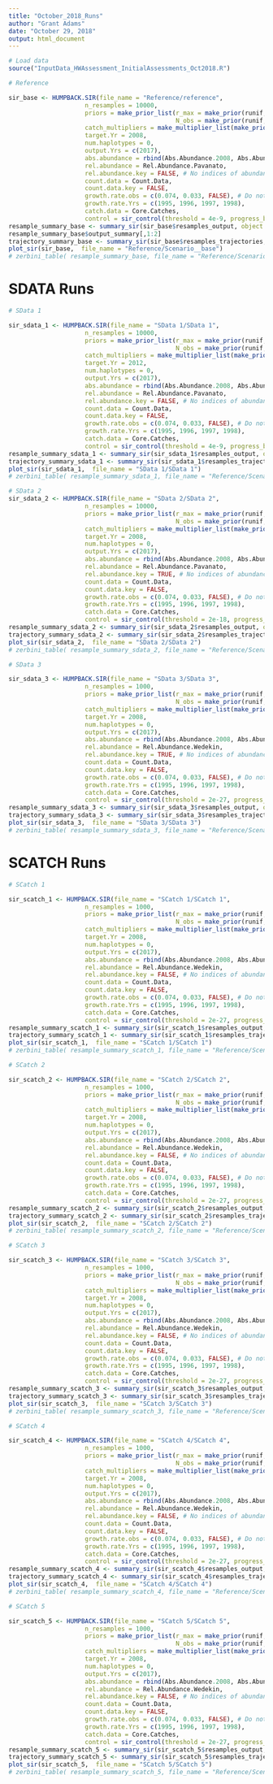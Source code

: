 ```yaml
---
title: "October_2018_Runs"
author: "Grant Adams"
date: "October 29, 2018"
output: html_document
---
```


```r
# Load data
source("InputData_HWAssessment_InitialAssessments_Oct2018.R")
```


```r
# Reference

sir_base <- HUMPBACK.SIR(file_name = "Reference/reference",
                     n_resamples = 10000,
                     priors = make_prior_list(r_max = make_prior(runif, 0, 0.118),
                                              N_obs = make_prior(runif, 500, 40000)),
                     catch_multipliers = make_multiplier_list(make_prior(1)),
                     target.Yr = 2008,
                     num.haplotypes = 0,
                     output.Yrs = c(2017),
                     abs.abundance = rbind(Abs.Abundance.2008, Abs.Abundance.2012),
                     rel.abundance = Rel.Abundance.Pavanato,
                     rel.abundance.key = FALSE, # No indices of abundance
                     count.data = Count.Data,
                     count.data.key = FALSE,
                     growth.rate.obs = c(0.074, 0.033, FALSE), # Do not include growth rate
                     growth.rate.Yrs = c(1995, 1996, 1997, 1998),
                     catch.data = Core.Catches,
                     control = sir_control(threshold = 4e-9, progress_bar = TRUE))
resample_summary_base <- summary_sir(sir_base$resamples_output, object = "Resample_Summary", file_name = "Reference/Scenario__base")
resample_summary_base$output_summary[,1:2]
trajectory_summary_base <- summary_sir(sir_base$resamples_trajectories, object = "Trajectory_Summary", file_name = "Reference/Scenario__base")
plot_sir(sir_base,  file_name = "Reference/Scenario__base")
# zerbini_table( resample_summary_base, file_name = "Reference/Scenario__base" )
```

################################################################################
# SDATA Runs
################################################################################
```r
# SData 1

sir_sdata_1 <- HUMPBACK.SIR(file_name = "SData 1/SData 1",
                     n_resamples = 10000,
                     priors = make_prior_list(r_max = make_prior(runif, 0, 0.118),
                                              N_obs = make_prior(runif, 500, 40000)),
                     catch_multipliers = make_multiplier_list(make_prior(1)),
                     target.Yr = 2012,
                     num.haplotypes = 0,
                     output.Yrs = c(2017),
                     abs.abundance = rbind(Abs.Abundance.2008, Abs.Abundance.2012),
                     rel.abundance = Rel.Abundance.Pavanato,
                     rel.abundance.key = FALSE, # No indices of abundance
                     count.data = Count.Data,
                     count.data.key = FALSE,
                     growth.rate.obs = c(0.074, 0.033, FALSE), # Do not include growth rate
                     growth.rate.Yrs = c(1995, 1996, 1997, 1998),
                     catch.data = Core.Catches,
                     control = sir_control(threshold = 4e-9, progress_bar = TRUE))
resample_summary_sdata_1 <- summary_sir(sir_sdata_1$resamples_output, object = "Resample_Summary", file_name = "SData 1/SData 1")
trajectory_summary_sdata_1 <- summary_sir(sir_sdata_1$resamples_trajectories, object = "Trajectory_Summary", file_name = "SData 1/SData 1")
plot_sir(sir_sdata_1,  file_name = "SData 1/SData 1")
# zerbini_table( resample_summary_sdata_1, file_name = "Reference/Scenario__sdata_1" )
```

```r
# SData 2
sir_sdata_2 <- HUMPBACK.SIR(file_name = "SData 2/SData 2",
                     n_resamples = 10000,
                     priors = make_prior_list(r_max = make_prior(runif, 0, 0.118),
                                              N_obs = make_prior(runif, 500, 40000)),
                     catch_multipliers = make_multiplier_list(make_prior(1)),
                     target.Yr = 2008,
                     num.haplotypes = 0,
                     output.Yrs = c(2017),
                     abs.abundance = rbind(Abs.Abundance.2008, Abs.Abundance.2012),
                     rel.abundance = Rel.Abundance.Pavanato,
                     rel.abundance.key = TRUE, # No indices of abundance
                     count.data = Count.Data,
                     count.data.key = FALSE,
                     growth.rate.obs = c(0.074, 0.033, FALSE), # Do not include growth rate
                     growth.rate.Yrs = c(1995, 1996, 1997, 1998),
                     catch.data = Core.Catches,
                     control = sir_control(threshold = 2e-18, progress_bar = TRUE))
resample_summary_sdata_2 <- summary_sir(sir_sdata_2$resamples_output, object = "Resample_Summary", file_name = "SData 2/SData 2")
trajectory_summary_sdata_2 <- summary_sir(sir_sdata_2$resamples_trajectories, object = "Trajectory_Summary", file_name = "SData 2/SData 2")
plot_sir(sir_sdata_2,  file_name = "SData 2/SData 2")
# zerbini_table( resample_summary_sdata_2, file_name = "Reference/Scenario__sdata_2" )
```

```r
# SData 3

sir_sdata_3 <- HUMPBACK.SIR(file_name = "SData 3/SData 3",
                     n_resamples = 1000,
                     priors = make_prior_list(r_max = make_prior(runif, 0, 0.118),
                                              N_obs = make_prior(runif, 500, 40000)),
                     catch_multipliers = make_multiplier_list(make_prior(1)),
                     target.Yr = 2008,
                     num.haplotypes = 0,
                     output.Yrs = c(2017),
                     abs.abundance = rbind(Abs.Abundance.2008, Abs.Abundance.2012),
                     rel.abundance = Rel.Abundance.Wedekin,
                     rel.abundance.key = TRUE, # No indices of abundance
                     count.data = Count.Data,
                     count.data.key = FALSE,
                     growth.rate.obs = c(0.074, 0.033, FALSE), # Do not include growth rate
                     growth.rate.Yrs = c(1995, 1996, 1997, 1998),
                     catch.data = Core.Catches,
                     control = sir_control(threshold = 2e-27, progress_bar = TRUE))
resample_summary_sdata_3 <- summary_sir(sir_sdata_3$resamples_output, object = "Resample_Summary", file_name = "SData 3/SData 3")
trajectory_summary_sdata_3 <- summary_sir(sir_sdata_3$resamples_trajectories, object = "Trajectory_Summary", file_name = "SData 3/SData 3")
plot_sir(sir_sdata_3,  file_name = "SData 3/SData 3")
# zerbini_table( resample_summary_sdata_3, file_name = "Reference/Scenario__sdata_3" )
```

################################################################################
# SCATCH Runs
################################################################################
```r
# SCatch 1

sir_scatch_1 <- HUMPBACK.SIR(file_name = "SCatch 1/SCatch 1",
                     n_resamples = 1000,
                     priors = make_prior_list(r_max = make_prior(runif, 0, 0.118),
                                              N_obs = make_prior(runif, 500, 40000)),
                     catch_multipliers = make_multiplier_list(make_prior(1)),
                     target.Yr = 2008,
                     num.haplotypes = 0,
                     output.Yrs = c(2017),
                     abs.abundance = rbind(Abs.Abundance.2008, Abs.Abundance.2012),
                     rel.abundance = Rel.Abundance.Wedekin,
                     rel.abundance.key = FALSE, # No indices of abundance
                     count.data = Count.Data,
                     count.data.key = FALSE,
                     growth.rate.obs = c(0.074, 0.033, FALSE), # Do not include growth rate
                     growth.rate.Yrs = c(1995, 1996, 1997, 1998),
                     catch.data = Core.Catches,
                     control = sir_control(threshold = 2e-27, progress_bar = TRUE))
resample_summary_scatch_1 <- summary_sir(sir_scatch_1$resamples_output, object = "Resample_Summary", file_name = "SCatch 1/SCatch 1")
trajectory_summary_scatch_1 <- summary_sir(sir_scatch_1$resamples_trajectories, object = "Trajectory_Summary", file_name = "SCatch 1/SCatch 1")
plot_sir(sir_scatch_1,  file_name = "SCatch 1/SCatch 1")
# zerbini_table( resample_summary_scatch_1, file_name = "Reference/Scenario__scatch_1" )
```


```r
# SCatch 2

sir_scatch_2 <- HUMPBACK.SIR(file_name = "SCatch 2/SCatch 2",
                     n_resamples = 1000,
                     priors = make_prior_list(r_max = make_prior(runif, 0, 0.118),
                                              N_obs = make_prior(runif, 500, 40000)),
                     catch_multipliers = make_multiplier_list(make_prior(1)),
                     target.Yr = 2008,
                     num.haplotypes = 0,
                     output.Yrs = c(2017),
                     abs.abundance = rbind(Abs.Abundance.2008, Abs.Abundance.2012),
                     rel.abundance = Rel.Abundance.Wedekin,
                     rel.abundance.key = FALSE, # No indices of abundance
                     count.data = Count.Data,
                     count.data.key = FALSE,
                     growth.rate.obs = c(0.074, 0.033, FALSE), # Do not include growth rate
                     growth.rate.Yrs = c(1995, 1996, 1997, 1998),
                     catch.data = Core.Catches,
                     control = sir_control(threshold = 2e-27, progress_bar = TRUE))
resample_summary_scatch_2 <- summary_sir(sir_scatch_2$resamples_output, object = "Resample_Summary", file_name = "SCatch 2/SCatch 2")
trajectory_summary_scatch_2 <- summary_sir(sir_scatch_2$resamples_trajectories, object = "Trajectory_Summary", file_name = "SCatch 2/SCatch 2")
plot_sir(sir_scatch_2,  file_name = "SCatch 2/SCatch 2")
# zerbini_table( resample_summary_scatch_2, file_name = "Reference/Scenario__scatch_2" )
```


```r
# SCatch 3

sir_scatch_3 <- HUMPBACK.SIR(file_name = "SCatch 3/SCatch 3",
                     n_resamples = 1000,
                     priors = make_prior_list(r_max = make_prior(runif, 0, 0.118),
                                              N_obs = make_prior(runif, 500, 40000)),
                     catch_multipliers = make_multiplier_list(make_prior(1)),
                     target.Yr = 2008,
                     num.haplotypes = 0,
                     output.Yrs = c(2017),
                     abs.abundance = rbind(Abs.Abundance.2008, Abs.Abundance.2012),
                     rel.abundance = Rel.Abundance.Wedekin,
                     rel.abundance.key = FALSE, # No indices of abundance
                     count.data = Count.Data,
                     count.data.key = FALSE,
                     growth.rate.obs = c(0.074, 0.033, FALSE), # Do not include growth rate
                     growth.rate.Yrs = c(1995, 1996, 1997, 1998),
                     catch.data = Core.Catches,
                     control = sir_control(threshold = 2e-27, progress_bar = TRUE))
resample_summary_scatch_3 <- summary_sir(sir_scatch_3$resamples_output, object = "Resample_Summary", file_name = "SCatch 3/SCatch 3")
trajectory_summary_scatch_3 <- summary_sir(sir_scatch_3$resamples_trajectories, object = "Trajectory_Summary", file_name = "SCatch 3/SCatch 3")
plot_sir(sir_scatch_3,  file_name = "SCatch 3/SCatch 3")
# zerbini_table( resample_summary_scatch_3, file_name = "Reference/Scenario__scatch_3" )
```


```r
# SCatch 4

sir_scatch_4 <- HUMPBACK.SIR(file_name = "SCatch 4/SCatch 4",
                     n_resamples = 1000,
                     priors = make_prior_list(r_max = make_prior(runif, 0, 0.118),
                                              N_obs = make_prior(runif, 500, 40000)),
                     catch_multipliers = make_multiplier_list(make_prior(1)),
                     target.Yr = 2008,
                     num.haplotypes = 0,
                     output.Yrs = c(2017),
                     abs.abundance = rbind(Abs.Abundance.2008, Abs.Abundance.2012),
                     rel.abundance = Rel.Abundance.Wedekin,
                     rel.abundance.key = FALSE, # No indices of abundance
                     count.data = Count.Data,
                     count.data.key = FALSE,
                     growth.rate.obs = c(0.074, 0.033, FALSE), # Do not include growth rate
                     growth.rate.Yrs = c(1995, 1996, 1997, 1998),
                     catch.data = Core.Catches,
                     control = sir_control(threshold = 2e-27, progress_bar = TRUE))
resample_summary_scatch_4 <- summary_sir(sir_scatch_4$resamples_output, object = "Resample_Summary", file_name = "SCatch 4/SCatch 4")
trajectory_summary_scatch_4 <- summary_sir(sir_scatch_4$resamples_trajectories, object = "Trajectory_Summary", file_name = "SCatch 4/SCatch 4")
plot_sir(sir_scatch_4,  file_name = "SCatch 4/SCatch 4")
# zerbini_table( resample_summary_scatch_4, file_name = "Reference/Scenario__scatch_4" )
```


```r
# SCatch 5

sir_scatch_5 <- HUMPBACK.SIR(file_name = "SCatch 5/SCatch 5",
                     n_resamples = 1000,
                     priors = make_prior_list(r_max = make_prior(runif, 0, 0.118),
                                              N_obs = make_prior(runif, 500, 40000)),
                     catch_multipliers = make_multiplier_list(make_prior(1)),
                     target.Yr = 2008,
                     num.haplotypes = 0,
                     output.Yrs = c(2017),
                     abs.abundance = rbind(Abs.Abundance.2008, Abs.Abundance.2012),
                     rel.abundance = Rel.Abundance.Wedekin,
                     rel.abundance.key = FALSE, # No indices of abundance
                     count.data = Count.Data,
                     count.data.key = FALSE,
                     growth.rate.obs = c(0.074, 0.033, FALSE), # Do not include growth rate
                     growth.rate.Yrs = c(1995, 1996, 1997, 1998),
                     catch.data = Core.Catches,
                     control = sir_control(threshold = 2e-27, progress_bar = TRUE))
resample_summary_scatch_5 <- summary_sir(sir_scatch_5$resamples_output, object = "Resample_Summary", file_name = "SCatch 5/SCatch 5")
trajectory_summary_scatch_5 <- summary_sir(sir_scatch_5$resamples_trajectories, object = "Trajectory_Summary", file_name = "SCatch 5/SCatch 5")
plot_sir(sir_scatch_5,  file_name = "SCatch 5/SCatch 5")
# zerbini_table( resample_summary_scatch_5, file_name = "Reference/Scenario__scatch_5" )
```
